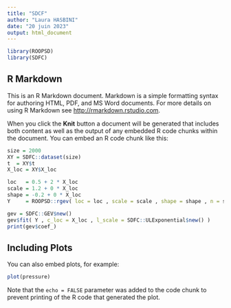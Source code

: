 ```yaml
---
title: "SDCF"
author: "Laura HASBINI"
date: "20 juin 2023"
output: html_document
---
```


```r
library(ROOPSD)
library(SDFC)
```

## R Markdown

This is an R Markdown document. Markdown is a simple formatting syntax for authoring HTML, PDF, and MS Word documents. For more details on using R Markdown see <http://rmarkdown.rstudio.com>.

When you click the **Knit** button a document will be generated that includes both content as well as the output of any embedded R code chunks within the document. You can embed an R code chunk like this:

```r

size = 2000
XY = SDFC::dataset(size)
t  = XY$t
X_loc = XY$X_loc
```

```r
loc   = 0.5 + 2 * X_loc
scale = 1.2 + 0 * X_loc
shape = -0.2 + 0 * X_loc
Y     = ROOPSD::rgev( loc = loc , scale = scale , shape = shape , n = size )
```

```r
gev = SDFC::GEV$new()
gev$fit( Y , c_loc = X_loc , l_scale = SDFC::ULExponential$new() )
print(gev$coef_)
```


## Including Plots

You can also embed plots, for example:

```r
plot(pressure)
```

Note that the `echo = FALSE` parameter was added to the code chunk to prevent printing of the R code that generated the plot.
